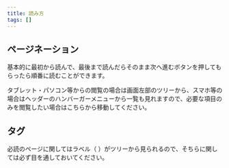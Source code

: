 ```yaml
---
title: 読み方
tags: []
---
```



## ページネーション

基本的に最初から読んで、最後まで読んだらそのまま次へ進むボタンを押してもらったら順番に読むことができます。

タブレット・パソコン等からの閲覧の場合は画面左部のツリーから、スマホ等の場合はヘッダーのハンバーガーメニューから一覧も見れますので、必要な項目のみを閲覧したい場合はこちらから移動してください。

## タグ

必読のページに関してはラベル（ <AstroIcon name="ic:round-new-releases" class="text-red-400 dark:text-red-500" /> ）がツリーから見られるので、そちらに関しては必ず目を通しておいてください。

